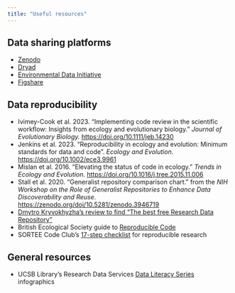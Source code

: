 ```yaml
---
title: "Useful resources"
---
```


## Data sharing platforms

- [Zenodo](https://zenodo.org/)  
- [Dryad](https://datadryad.org/stash)  
- [Environmental Data Initiative](https://edirepository.org/)  
- [Figshare](https://figshare.com/)  

## Data reproducibility

- Ivimey-Cook et al. 2023. "Implementing code review in the scientific workflow: Insights from ecology and evolutionary biology." _Journal of Evolutionary Biology._ [https://doi.org/10.1111/jeb.14230](https://doi.org/10.1111/jeb.14230)  
- Jenkins et al. 2023. "Reproducibility in ecology and evolution: Minimum standards for data and code". _Ecology and Evolution_. [https://doi.org/10.1002/ece3.9961](https://doi.org/10.1002/ece3.9961)
- Mislan et al. 2016. "Elevating the status of code in ecology." _Trends in Ecology and Evolution_. [https://doi.org/10.1016/j.tree.2015.11.006](https://doi.org/10.1016/j.tree.2015.11.006)  
- Stall et al. 2020. "Generalist repository comparison chart." from the _NIH Workshop on the Role of Generalist Repositories to Enhance Data Discoverability and Reuse_. [https://zenodo.org/doi/10.5281/zenodo.3946719](https://zenodo.org/doi/10.5281/zenodo.3946719)  
- [Dmytro Kryvokhyzha's review to find "The best free Research Data Repository"](https://evodify.com/free-research-repository/)  
- British Ecological Society guide to [Reproducible Code](https://www.britishecologicalsociety.org/wp-content/uploads/2019/06/BES-Guide-Reproducible-Code-2019.pdf)  
- SORTEE Code Club's [17-step checklist](https://osf.io/kncw6/wiki/home/) for reproducible research

## General resources

- UCSB Library's Research Data Services [Data Literacy Series](https://rcd.ucsb.edu/data-literacy-series) infographics





